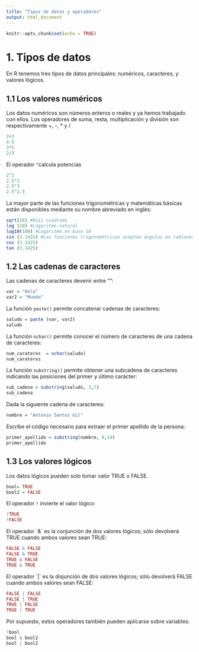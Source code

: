 ```yaml
---
title: "Tipos de datos y operadores"
output: html_document
---
```


```r
knitr::opts_chunk$set(echo = TRUE)
```

# 1. Tipos de datos
En R tenemos tres tipos de datos principales: numéricos, caracteres, y valores lógicos. 

## 1.1 Los valores numéricos
Los datos numéricos son números enteros o reales y ya hemos trabajado con ellos. Los operadores de suma, resta, multiplicación y división son respectivamente +, -, * y / 

```r
2+3
4-5
3*5
2/3

```
El operador `^`calcula potencias

```r
2^2
2.5^2
2.5^3
2.5^2.5
```
La mayor parte de las funciones trigonométricas y matemáticas básicas están disponibles mediante su nombre abreviado en inglés:

```r
sqrt(16) #Raíz cuadrada
log (10) #Logaritmo natural
log10(100) #Logaritmo en base 10
sin (3.1415) #Las funciones trigonométricas aceptan ángulos en radianes
cos (3.1425)
tan (3.1425)
```

## 1.2 Las cadenas de caracteres
Las cadenas de caracteres devenir entre "":

```r
var = "Hola"
var2 = "Mundo"
```

La función `paste()` permite concatenar cadenas de caracteres:

```r
saludo = paste (var, var2)
saludo
```

La función `nchar()` permite conocer el número de caracteres de una cadena de caracteres:

```r
num_carateres  = nchar(saludo)
num_carateres  
```
La función `substring()` permite obtener una subcadena de caracteres indicando las posiciones del primer y último carácter:

```r
sub_cadena = substring(saludo, 3,7)
sub_cadena
```

Dada la siguiente cadena de caracteres:
```r
nombre = "Antonio Santos Gil"
```

Escribe el código necesario para extraer el primer apellido de la persona:

```r
primer_apellido = substring(nombre, 9,14)
primer_apellido
```


## 1.3 Los valores lógicos
Los datos lógicos pueden solo tomar valor TRUE o FALSE.

```r
bool= TRUE
bool2 = FALSE
```

El operador `!` invierte el valor lógico:

```r
!TRUE
!FALSE
```
El operador ´&´ es la conjunción de dos valores lógicos; sólo devolverá TRUE cuando ambos valores sean TRUE:

```r
FALSE & FALSE
FALSE & TRUE
TRUE & FALSE
TRUE & TRUE
```
El operador ´|´ es la disjunción de dos valores lógicos; sólo devolverá FALSE cuando ambos valores sean FALSE:

```r
FALSE | FALSE
FALSE | TRUE
TRUE | FALSE
TRUE | TRUE
```
Por supuesto, estos operadores también pueden aplicarse sobre variables:

```r
!bool
bool & bool2
bool | bool2
```